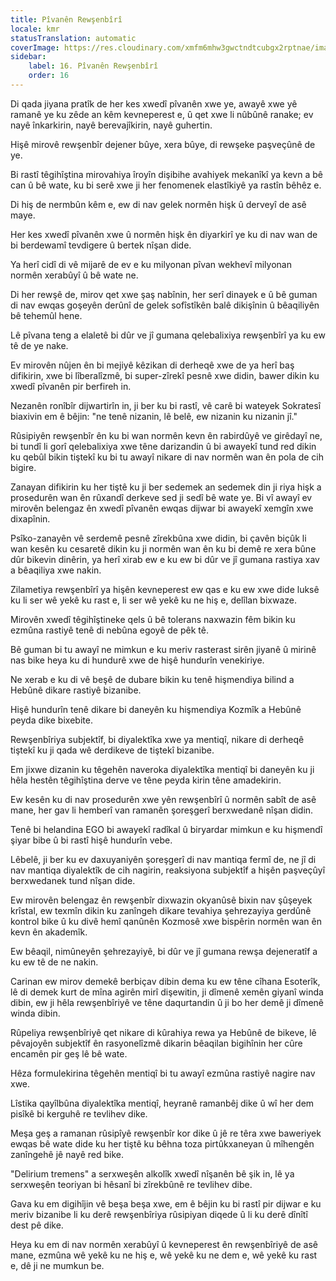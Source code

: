 ```yaml
---
title: Pîvanên Rewşenbîrî
locale: kmr
statusTranslation: automatic
coverImage: https://res.cloudinary.com/xmfm6mhw3gwctndtcubgx2rptnae/image/upload/v1741354419/small_cover_la_gran_rebelion_28716e29d2.webp
sidebar:
    label: 16. Pîvanên Rewşenbîrî
    order: 16
---
```

Di qada jiyana pratîk de her kes xwedî pîvanên xwe ye, awayê xwe yê ramanê ye ku zêde an kêm kevneperest e, û qet xwe li nûbûnê ranake; ev nayê înkarkirin, nayê berevajîkirin, nayê guhertin.

Hişê mirovê rewşenbîr dejener bûye, xera bûye, di rewşeke paşveçûnê de ye.

Bi rastî têgihîştina mirovahiya îroyîn dişibihe avahiyek mekanîkî ya kevn a bê can û bê wate, ku bi serê xwe ji her fenomenek elastîkiyê ya rastîn bêhêz e.

Di hiş de nermbûn kêm e, ew di nav gelek normên hişk û derveyî de asê maye.

Her kes xwedî pîvanên xwe û normên hişk ên diyarkirî ye ku di nav wan de bi berdewamî tevdigere û bertek nîşan dide.

Ya herî cidî di vê mijarê de ev e ku milyonan pîvan wekhevî milyonan normên xerabûyî û bê wate ne.

Di her rewşê de, mirov qet xwe şaş nabînin, her serî dinayek e û bê guman di nav ewqas goşeyên derûnî de gelek sofîstîkên balê dikişînin û bêaqiliyên bê tehemûl hene.

Lê pîvana teng a elaletê bi dûr ve jî gumana qelebalixiya rewşenbîrî ya ku ew tê de ye nake.

Ev mirovên nûjen ên bi mejiyê kêzikan di derheqê xwe de ya herî baş difikirin, xwe bi lîberalîzmê, bi super-zîrekî pesnê xwe didin, bawer dikin ku xwedî pîvanên pir berfireh in.

Nezanên ronîbîr dijwartirîn in, ji ber ku bi rastî, vê carê bi wateyek Sokratesî biaxivin em ê bêjin: "ne tenê nizanin, lê belê, ew nizanin ku nizanin jî."

Rûsipiyên rewşenbîr ên ku bi wan normên kevn ên rabirdûyê ve girêdayî ne, bi tundî li gorî qelebalixiya xwe têne darizandin û bi awayekî tund red dikin ku qebûl bikin tiştekî ku bi tu awayî nikare di nav normên wan ên pola de cih bigire.

Zanayan difikirin ku her tiştê ku ji ber sedemek an sedemek din ji riya hişk a prosedurên wan ên rûxandî derkeve sed ji sedî bê wate ye. Bi vî awayî ev mirovên belengaz ên xwedî pîvanên ewqas dijwar bi awayekî xemgîn xwe dixapînin.

Psîko-zanayên vê serdemê pesnê zîrekbûna xwe didin, bi çavên biçûk li wan kesên ku cesaretê dikin ku ji normên wan ên ku bi demê re xera bûne dûr bikevin dinêrin, ya herî xirab ew e ku ew bi dûr ve jî gumana rastiya xav a bêaqiliya xwe nakin.

Zilametiya rewşenbîrî ya hişên kevneperest ew qas e ku ew xwe dide luksê ku li ser wê yekê ku rast e, li ser wê yekê ku ne hiş e, delîlan bixwaze.

Mirovên xwedî têgihîştineke qels û bê tolerans naxwazin fêm bikin ku ezmûna rastiyê tenê di nebûna egoyê de pêk tê.

Bê guman bi tu awayî ne mimkun e ku meriv rasterast sirên jiyanê û mirinê nas bike heya ku di hundurê xwe de hişê hundurîn venekiriye.

Ne xerab e ku di vê beşê de dubare bikin ku tenê hişmendiya bilind a Hebûnê dikare rastiyê bizanibe.

Hişê hundurîn tenê dikare bi daneyên ku hişmendiya Kozmîk a Hebûnê peyda dike bixebite.

Rewşenbîriya subjektîf, bi diyalektîka xwe ya mentiqî, nikare di derheqê tiştekî ku ji qada wê derdikeve de tiştekî bizanibe.

Em jixwe dizanin ku têgehên naveroka diyalektîka mentiqî bi daneyên ku ji hêla hestên têgihîştina derve ve têne peyda kirin têne amadekirin.

Ew kesên ku di nav prosedurên xwe yên rewşenbîrî û normên sabît de asê mane, her gav li hemberî van ramanên şoreşgerî berxwedanê nîşan didin.

Tenê bi helandina EGO bi awayekî radîkal û biryardar mimkun e ku hişmendî şiyar bibe û bi rastî hişê hundurîn vebe.

Lêbelê, ji ber ku ev daxuyaniyên şoreşgerî di nav mantiqa fermî de, ne jî di nav mantiqa diyalektîk de cih nagirin, reaksiyona subjektîf a hişên paşveçûyî berxwedanek tund nîşan dide.

Ew mirovên belengaz ên rewşenbîr dixwazin okyanûsê bixin nav şûşeyek krîstal, ew texmîn dikin ku zanîngeh dikare tevahiya şehrezayiya gerdûnê kontrol bike û ku divê hemî qanûnên Kozmosê xwe bispêrin normên wan ên kevn ên akademîk.

Ew bêaqil, nimûneyên şehrezayiyê, bi dûr ve jî gumana rewşa dejeneratîf a ku ew tê de ne nakin.

Carinan ew mirov demekê berbiçav dibin dema ku ew têne cîhana Esoterîk, lê di demek kurt de mîna agirên mirî dişewitin, ji dîmenê xemên giyanî winda dibin, ew ji hêla rewşenbîriyê ve têne daqurtandin û ji bo her demê ji dîmenê winda dibin.

Rûpeliya rewşenbîriyê qet nikare di kûrahiya rewa ya Hebûnê de bikeve, lê pêvajoyên subjektîf ên rasyonelîzmê dikarin bêaqilan bigihînin her cûre encamên pir geş lê bê wate.

Hêza formulekirina têgehên mentiqî bi tu awayî ezmûna rastiyê nagire nav xwe.

Lîstika qayîlbûna diyalektîka mentiqî, heyranê ramanbêj dike û wî her dem pisîkê bi kerguhê re tevlihev dike.

Meşa geş a ramanan rûsipîyê rewşenbîr kor dike û jê re têra xwe baweriyek ewqas bê wate dide ku her tiştê ku bêhna toza pirtûkxaneyan û mîhengên zanîngehê jê nayê red bike.

"Delirium tremens" a serxweşên alkolîk xwedî nîşanên bê şik in, lê ya serxweşên teoriyan bi hêsanî bi zîrekbûnê re tevlihev dibe.

Gava ku em digihîjin vê beşa beşa xwe, em ê bêjin ku bi rastî pir dijwar e ku meriv bizanibe li ku derê rewşenbîriya rûsipiyan diqede û li ku derê dînîtî dest pê dike.

Heya ku em di nav normên xerabûyî û kevneperest ên rewşenbîriyê de asê mane, ezmûna wê yekê ku ne hiş e, wê yekê ku ne dem e, wê yekê ku rast e, dê ji ne mumkun be.

